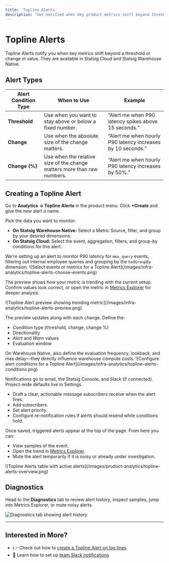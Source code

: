 ```yaml
---
title: 'Topline Alerts'
description: 'Get notified when key product metrics shift beyond thresholds or meaningful changes.'
---
```


# Topline Alerts

Topline Alerts notify you when key metrics shift beyond a threshold or change in value. They are available in Statsig Cloud and Statsig Warehouse Native.

## Alert Types

| Alert Condition Type | When to Use | Example |
| --- | --- | --- |
| **Threshold** | Use when you want to stay above or below a fixed number. | “Alert me when P90 latency spikes above 15 seconds.” |
| **Change** | Use when the absolute size of the change matters. | “Alert me when hourly P90 latency increases by 10 seconds.” |
| **Change (%)** | Use when the relative size of the change matters more than raw numbers. | “Alert me when hourly P90 latency increases by 50%.” |

## Creating a Topline Alert

<Steps>
  <Step title="Navigate to Topline Alerts">
    Go to <strong>Analytics → Topline Alerts</strong> in the product menu.
  </Step>
  <Step title="Create a New Alert">
    Click <strong>+Create</strong> and give the new alert a name.
  </Step>
  <Step title="Select the Event or Metric Source">
    <p>Pick the data you want to monitor.</p>
    <ul>
      <li><strong>On Statsig Warehouse Native:</strong> Select a Metric Source, filter, and group by your desired dimensions.</li>
      <li><strong>On Statsig Cloud:</strong> Select the event, aggregation, filters, and group-by conditions for this alert.</li>
    </ul>
    <Info title="Example">
      We're setting up an alert to monitor P90 latency for <code>mex_query</code> events, filtering out internal employee queries and grouping by the <code>hadGroupBy</code> dimension.
    </Info>
    ![Select events or metrics for a Topline Alert](/images/infra-analytics/topline-alerts-choose-events.png)
  </Step>
  <Step title="Review the Alert Preview">
    <p>The preview shows how your metric is trending with the current setup. Confirm values look correct, or open the metric in <a href="/product-analytics/drilldown">Metrics Explorer</a> for deeper analysis.</p>
    ![Topline Alert preview showing trending metric](/images/infra-analytics/topline-alerts-preview.png)
  </Step>
  <Step title="Set Alert Conditions">
    <p>The preview updates along with each change. Define the:</p>
    <ul>
      <li>Condition type (threshold, change, change&nbsp;%)</li>
      <li>Directionality</li>
      <li><em>Alert</em> and <em>Warn</em> values</li>
      <li>Evaluation window</li>
    </ul>
    <Warning>
      On Warehouse Native, also define the evaluation frequency, lookback, and max delay—they directly influence warehouse compute costs.
    </Warning>
    ![Configure alert conditions for a Topline Alert](/images/infra-analytics/topline-alerts-conditions.png)
  </Step>
  <Step title="Add Notifications">
    <p>Notifications go to email, the Statsig Console, and Slack (if connected). Project-wide defaults live in Settings.</p>
    <ul>
      <li>Draft a clear, actionable message subscribers receive when the alert fires.</li>
      <li>Add subscribers.</li>
      <li>Set alert priority.</li>
      <li>Configure re-notification rules if alerts should resend while conditions hold.</li>
    </ul>
  </Step>
  <Step title="Save and Monitor">
    <p>Once saved, triggered alerts appear at the top of the page. From here you can:</p>
    <ul>
      <li>View samples of the event.</li>
      <li>Open the trend in <a href="/product-analytics/drilldown">Metrics Explorer</a>.</li>
      <li>Mute the alert temporarily if it is noisy or already under investigation.</li>
    </ul>
    ![Topline Alerts table with active alerts](/images/product-analytics/topline-alerts-overview.png)
  </Step>
</Steps>

## Diagnostics

Head to the <strong>Diagnostics</strong> tab to review alert history, inspect samples, jump into Metrics Explorer, or mute noisy alerts.

![Diagnostics tab showing alert history](/images/product-analytics/topline-alerts-diagnostics.png)

---

## Interested in More?

- 👉 Check out how to [create a Topline Alert on log lines](/infra-analytics/topline-alerts-logs)
- 🔔 Learn how to set up [team Slack notifications](https://docs.statsig.com/integrations/slack/#team-notifications)
